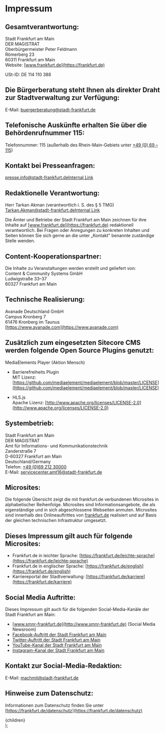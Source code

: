 # Impressum

## Gesamtverantwortung:

Stadt Frankfurt am Main  
DER MAGISTRAT  
Oberbürgermeister Peter Feldmann  
Römerberg 23  
60311 Frankfurt am Main  
Website: [www.frankfurt.de](https://frankfurt.de)

USt-ID: DE 114 110 388

## Die Bürgerberatung steht Ihnen als direkter Draht zur Stadtverwaltung zur Verfügung:

E-Mail: [buergerberatung@stadt-frankfurt.de](mailto:buergerberatung@stadt-frankfurt.de)

## Telefonische Auskünfte erhalten Sie über die Behördenrufnummer 115:

Telefonnummer: 115 (außerhalb des Rhein-Main-Gebiets unter [+49 (0) 69 – 115](tel:+4969115))

## Kontakt bei Presseanfragen:

[presse.info@stadt-frankfurt.deInternal Link](mailto:presse.info@stadt-frankfurt.de)

## Redaktionelle Verantwortung:

Herr Tarkan Akman (verantwortlich i. S. des § 5 TMG)  
[Tarkan.Akman@stadt-frankfurt.deInternal Link](mailto:Tarkan.Akman@stadt-frankfurt.de)

Die Ämter und Betriebe der Stadt Frankfurt am Main zeichnen für ihre Inhalte auf [www.frankfurt.de](https://frankfurt.de) redaktionell verantwortlich. Bei Fragen oder Anregungen zu konkreten Inhalten und Seiten können Sie sich gerne an die unter „Kontakt" benannte zuständige Stelle wenden.

## Content-Kooperationspartner:

Die Inhalte zu Veranstaltungen werden erstellt und geliefert von:  
Content & Community Systems GmbH  
Ludwigstraße 33–37  
60327 Frankfurt am Main

## Technische Realisierung:

Avanade Deutschland GmbH  
Campus Kronberg 7  
61476 Kronberg im Taunus  
[https://www.avanade.com](https://www.avanade.com)

## Zusätzlich zum eingesetzten Sitecore CMS werden folgende Open Source Plugins genutzt:

MediaElements Player (Aktion Mensch)

- Barrierefreiheits Plugin  
  MIT Lizenz: [https://github.com/mediaelement/mediaelement/blob/master/LICENSE](https://github.com/mediaelement/mediaelement/blob/master/LICENSE)

- HLS.js  
  Apache Lizenz: [http://www.apache.org/licenses/LICENSE-2.0](http://www.apache.org/licenses/LICENSE-2.0)

## Systembetrieb:

Stadt Frankfurt am Main  
DER MAGISTRAT  
Amt für Informations- und Kommunikationstechnik  
Zanderstraße 7  
D-60327 Frankfurt am Main  
Deutschland/Germany  
Telefon: [+49 (0)69 212 30000](tel:+496921230000)  
E-Mail: [servicecenter.amt16@stadt-frankfurt.de](mailto:servicecenter.amt16@stadt-frankfurt.de)

## Microsites:

Die folgende Übersicht zeigt die mit frankfurt.de verbundenen Microsites in alphabetischer Reihenfolge. Microsites sind Informationsangebote, die als eigenständige und in sich abgeschlossene Webseiten anmuten. Microsites sind innerhalb des Onlineauftrittes von [frankfurt.de](https://frankfurt.de) realisiert und auf Basis der gleichen technischen Infrastruktur umgesetzt.

## Dieses Impressum gilt auch für folgende Microsites:

- Frankfurt.de in leichter Sprache: [https://frankfurt.de/leichte-sprache](https://frankfurt.de/leichte-sprache)
- Frankfurt.de in englischer Sprache: [https://frankfurt.de/english](https://frankfurt.de/english)
- Karriereportal der Stadtverwaltung: [https://frankfurt.de/karriere](https://frankfurt.de/karriere)

## Social Media Auftritte:

Dieses Impressum gilt auch für die folgenden Social-Media-Kanäle der Stadt Frankfurt am Main:

- [www.smnr-frankfurt.de](http://www.smnr-frankfurt.de) (Social Media Newsroom)
- [Facebook-Auftritt der Stadt Frankfurt am Main](https://www.facebook.com/StadtFFM)
- [Twitter-Auftritt der Stadt Frankfurt am Main](http://twitter.com/Stadt_FFM)
- [YouTube-Kanal der Stadt Frankfurt am Main](https://www.youtube.com/user/PIAFFM)
- [Instagram-Kanal der Stadt Frankfurt am Main](https://www.instagram.com/frankfurt.de/)

## Kontakt zur Social-Media-Redaktion:

E-Mail: [machmit@stadt-frankfurt.de](mailto:machmit@stadt-frankfurt.de)

## Hinweise zum Datenschutz:

Informationen zum Datenschutz finden Sie unter [https://frankfurt.de/datenschutz](https://frankfurt.de/datenschutz)

  <main>
    <article className="prose">{children}</article>
  </main>
);
